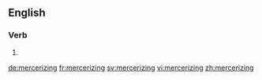 ==English==

===Verb===
{{head|en|present participle}}

# {{present participle of|mercerize|lang=en}}

[[de:mercerizing]]
[[fr:mercerizing]]
[[sv:mercerizing]]
[[vi:mercerizing]]
[[zh:mercerizing]]